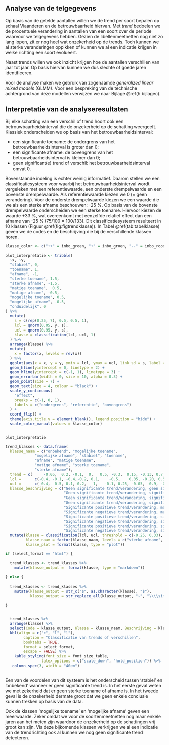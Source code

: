 ## Analyse van de telgegevens

Op basis van de getelde aantallen willen we de trend per soort bepalen op schaal Vlaanderen en de betrouwbaarheid hiervan. Met *trend* bedoelen we de procentuele verandering in aantallen van een soort over de periode waarvoor we telgegevens hebben. Gezien de libellenmeetnetten nog niet zo lang lopen, zit er nog heel wat onzekerheid op de trends. Toch kunnen we al sterke veranderingen oppikken of kunnen we al een indicatie krijgen in welke richting een soort evolueert. 

Naast trends willen we ook inzicht krijgen hoe de aantallen verschillen van jaar tot jaar. Op basis hiervan kunnen we dus slechte of goede jaren identificeren. 

Voor de analyse maken we gebruik van zogenaamde *generalized linear mixed models* (GLMM). Voor een bespreking van de technische achtergrond van deze modellen verwijzen we naar Bijlage \@ref(h:bijlagec).    

## Interpretatie van de analyseresultaten {#h:classtrend}

Bij elke schatting van een verschil of trend hoort ook een betrouwbaarheidsinterval die de onzekerheid op de schatting weergeeft. Klassiek onderscheiden we op basis van het betrouwbaarheidsinterval: 

* een significante toename: de ondergrens van het betrouwbaarheidsinterval is groter dan 0;
* een significante afname: de bovengrens van het betrouwbaarheidsinterval is kleiner dan 0;
* geen significant(e) trend of verschil: het betrouwbaarheidsinterval omvat 0.        
 
Bovenstaande indeling is echter weinig informatief. Daarom stellen we een classificatiesysteem voor waarbij het betrouwbaarheidsinterval wordt vergeleken met een referentiewaarde, een onderste drempelwaarde en een bovenste drempelwaarde. Als referentiewaarde kiezen we 0 (= geen verandering). Voor de onderste drempelwaarde kiezen we een waarde die we als een sterke afname beschouwen: -25 %. Op basis van de bovenste drempelwaarde onderscheiden we een sterke toename. Hiervoor kiezen de waarde +33 %, wat overeenkomt met eenzelfde relatief effect dan een afname van -25 % (75/100 = 100/133). Dit classificatiesysteem resulteert in 10 klassen (Figuur \@ref(fig:figtrendklasse)). In Tabel \@ref(tab:tabelklasse) geven we de codes en de beschrijving die bij de verschillende klassen horen.   

```r

klasse_color <- c("++" = inbo_groen, "+" = inbo_groen, "--" = inbo_rood, "-" = inbo_rood, "?+" = inbo_grijsblauw, "?-" = inbo_grijsblauw, "?" = inbo_grijsblauw, "~" = inbo_geelgr, "+~" = inbo_groen, "-~" = inbo_rood, "R" = inbo_grijsblauw)

plot_interpretatie <- tribble(
  ~x, ~y,
  "stabiel", 0,
  "toename", 1,
  "afname", -1,
  "sterke toename", 1.5,
  "sterke afname", -1.5,
  "matige toename",  0.5,
  "matige afname", -0.5,
  "mogelijke toename", 0.5,
  "mogelijke afname", -0.5,
  "onduidelijk", 0
) %>%
  mutate(
    s = c(rep(0.25, 7), 0.5, 0.5, 1),
    lcl = qnorm(0.05, y, s),
    ucl = qnorm(0.95, y, s),
    klasse = classification(lcl, ucl, 1)
  ) %>%
  arrange(klasse) %>%
  mutate(
    x = factor(x, levels = rev(x))
  ) %>%
  ggplot(aes(x = x, y = y, ymin = lcl, ymax = ucl, link_sd = s, label = klasse, colour = klasse)) +
  geom_hline(yintercept = 0, linetype = 2) +
  geom_hline(yintercept = c(-1, 1), linetype = 3) +
  geom_errorbar(width = 0, size = 10, alpha = 0.3) +
  geom_point(size = 7) +
  geom_text(size = 4, colour = "black") +
  scale_y_continuous(
    "effect", 
    breaks = c(-1, 0, 1), 
    labels = c("ondergrens", "referentie", "bovengrens")
  ) +
  coord_flip() +
  theme(axis.title.y = element_blank(), legend.position = "hide") +
  scale_color_manual(values = klasse_color)
  

plot_interpretatie
```

```r

trend_klasses <- data.frame(
  klasse_naam = c("onbekend", "mogelijke toename",
             "mogelijke afname", "stabiel", "toename",
             "afname", "matige toename",
             "matige afname", "sterke toename",
             "sterke afname"),
  trend = c(     -0.05,  0.2, -0.1,  0,   0.5, -0.3,  0.15, -0.13, 0.7, -0.5),
  lcl =      c(-0.4, -0.1, -0.4,-0.2, 0.1,    -0.5,    0.05, -0.20, 0.5, -0.65),
  ucl =      c( 0.4,  0.5, 0.1, 0.2,   1,   -0.1, 0.25, -0.05,  0.9, -0.35),
  klasse_beschrijving = c("Geen significante trend/verandering, geen significant verschil met bovenste en onderste drempelwaarde",
                          "Geen significante trend/verandering, significant hoger dan onderste drempelwaarde",
                          "Geen significante trend/verandering, significant lager dan bovenste drempelwaarde",
                          "Geen significante trend/verandering, significant hoger dan onderste drempelwaarde en lager dan bovenste drempelwaarde",
                          "Significante positieve trend/verandering, maar geen significant verschil met bovenste drempelwaarde",
                          "Significante negatieve trend/verandering, maar geen significant verschil met onderste drempelwaarde",
                          "Significante positieve trend/verandering, significant lager dan bovenste drempelwaarde",
                          "Significante negatieve trend/verandering, significant hoger dan onderste drempelwaarde",
                          "Significante positieve trend/verandering, significant hoger dan bovenste drempelwaarde",
                          "Significante negatieve trend/verandering, significant hoger dan onderste drempelwaarde")) %>%
  mutate(klasse = classification(lcl, ucl, threshold = c(-0.25, 0.33), reference = 0),
         klasse_naam = factor(klasse_naam, levels = c("sterke afname", "afname", "matige afname", "mogelijke afname", "onbekend", "stabiel", "mogelijke toename", "matige toename", "toename", "sterke toename" )),
         klasse_plot = format(klasse, type = "plot"))

if (select_format == "html") {
  
  trend_klasses <- trend_klasses %>%
    mutate(klasse_output =  format(klasse, type = "markdown"))
  
} else {
  
  trend_klasses <- trend_klasses %>%
    mutate(klasse_output = str_c("$", as.character(klasse), "$"),
           klasse_output = str_replace_all(klasse_output, "~", "\\\\sim"))
  
}
        

```

```r

  trend_klasses %>%
  arrange(klasse) %>%
  select(Code = klasse_output, Klasse = klasse_naam, Beschrijving = klasse_beschrijving) %>%
  kbl(align = c("c", "l", "l"),
        caption = "Classificatie van trends of verschillen",
        booktabs = TRUE,
        format = select_format,
        escape = FALSE) %>%
    kable_styling(font_size = font_size_table,
                latex_options = c("scale_down", "hold_position")) %>%
   column_spec(3, width = "40em")
  
```

\needspace{200mm}

Een van de voordelen van dit systeem is het onderscheid tussen 'stabiel' en 'onbekend' wanneer er geen significante trend is. In het eerste geval weten we met zekerheid dat er geen sterke toename of afname is. In het tweede geval is de onzekerheid dermate groot dat we geen enkele conclusie kunnen trekken op basis van de data.

Ook de klassen 'mogelijke toename' en 'mogelijke afname' geven een meerwaarde. Zeker omdat we voor de soortenmeetnetten nog maar enkele jaren aan het meten zijn waardoor de onzekerheid op de schattingen vrij groot kan zijn. Via deze bijkomende klassen verkrijgen we al een indicatie van de trendrichting ook al kunnen we nog geen significante trend detecteren.     





